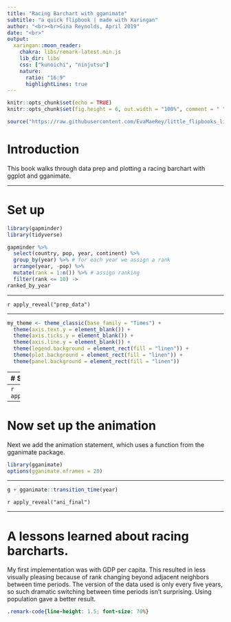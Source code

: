 ```yaml
---
title: "Racing Barchart with gganimate"
subtitle: "a quick flipbook | made with Xaringan"
author: "<br><br>Gina Reynolds, April 2019"
date: "<br>"
output:
  xaringan::moon_reader:
    chakra: libs/remark-latest.min.js
    lib_dir: libs
    css: ["kunoichi", "ninjutsu"]
    nature:
      ratio: "16:9"
      highlightLines: true
---
```


```r
knitr::opts_chunk$set(echo = TRUE)
knitr::opts_chunk$set(fig.height = 6, out.width = "100%", comment = " ", cache = T, message = F, warning = F, dpi = 300)

source("https://raw.githubusercontent.com/EvaMaeRey/little_flipbooks_library/master/xaringan_reveal_parenthetical.R")
```


# Introduction

This book walks through data prep and plotting a racing barchart with ggplot and gganimate. 



---

# Set up


```r
library(gapminder)
library(tidyverse)
```


```r
gapminder %>% 
  select(country, pop, year, continent) %>% 
  group_by(year) %>% # for each year we assign a rank
  arrange(year, -pop) %>% 
  mutate(rank = 1:n()) %>% # assign ranking
  filter(rank <= 10) ->
ranked_by_year
```

---

`r apply_reveal("prep_data")`

---



```r
my_theme <- theme_classic(base_family = "Times") +
  theme(axis.text.y = element_blank()) +
  theme(axis.ticks.y = element_blank()) +
  theme(axis.line.y = element_blank()) +
  theme(legend.background = element_rect(fill = "linen")) +
  theme(plot.background = element_rect(fill = "linen")) +
  theme(panel.background = element_rect(fill = "linen"))
```
  
---
# Static plot
  
```r
ggplot(data = ranked_by_year) +
  aes(group = country, fill = continent) +
  aes(xmin = 0 , 
      xmax = pop / 1000000) +
  aes(ymin = rank - .45, 
      ymax = rank + .45) +
  scale_y_reverse() +
  scale_x_continuous(
    limits = c(-300, 1400),
    breaks = c(0, 400, 800, 1200),
    labels = c(0, 400, 800, 1200)) +
  labs(fill = "") +
  geom_rect(alpha = .7) +
  labs(x = 'Population (millions)') +
  aes(label = country, y = rank) +
  geom_text(col = "gray13", 
            hjust = "right", 
            x = -50) + 
  labs(y = "") +
  scale_fill_viridis_d(option = "magma", 
                       direction = -1) +
  geom_text(x = 1000 , y = -10, 
            family = "Times", 
            aes(label = as.character(year)), 
            size = 30, col = "grey18") +
  my_theme ->
g
```

---
`r apply_reveal("static_bar")`

---

# Now set up the animation

Next we add the animation statement, which uses a function from the gganimate package. 

```r
library(gganimate) 
options(gganimate.nframes = 20)
```

---

```r
g + gganimate::transition_time(year)
```

`r apply_reveal("ani_final")`


---

# A lessons learned about racing barcharts.

My first implementation was with GDP per capita.  This resulted in less visually pleasing because of rank changing beyond adjacent neighbors between time periods.  The version of the data used is only every five years, so such dramatic switching between time periods isn't surprising.  Using population gave a better result. 


```css
.remark-code{line-height: 1.5; font-size: 70%}
```










